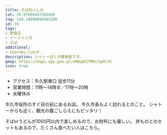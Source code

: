 ```yaml
---
title: そば処ふしみ
lat: 35.97804487356466
lng: 140.14898680905208
id: 19
tags:
- 飲食店
- イートイン可
- そば
additional:
- kouroku_lunch
description: シャトー近くの蕎麦屋です。
gmap: https://maps.app.goo.gl/eMAqA22PNRc1pHct8
icon: true
---
```


<LinkedImage
  basename="nato_blooming/fushimi"
/>

- アクセス：牛久駅東口 徒歩11分
- 営業時間：11時～14時半／17時～20時
- 水曜休み

牛久市役所のすぐ目の前にあるお店。
牛久市長もよく訪れるとのこと。
シャトーからも近く、観光の腹ごしらえにもピッタリ！

そばorうどんが1000円以内で楽しめるので、お財布にも優しい。
丼ものとのセットもあるので、たくさん食べたい人はこちら。

<LinkedImage
  basename="hamyu044/fushimi-menu"
/>

